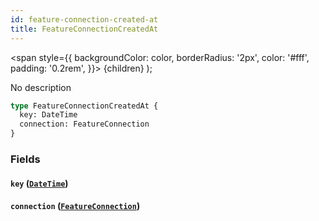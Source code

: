 ```yaml
---
id: feature-connection-created-at
title: FeatureConnectionCreatedAt
---
```


<span
style={{
      backgroundColor: color,
      borderRadius: '2px',
      color: '#fff',
      padding: '0.2rem',
    }}>
{children}
</span>
);

No description

```graphql
type FeatureConnectionCreatedAt {
  key: DateTime
  connection: FeatureConnection
}
```

### Fields

#### `key` ([`DateTime`](/v1/scalars/date-time))

#### `connection` ([`FeatureConnection`](/v1/objects/feature-connection))

